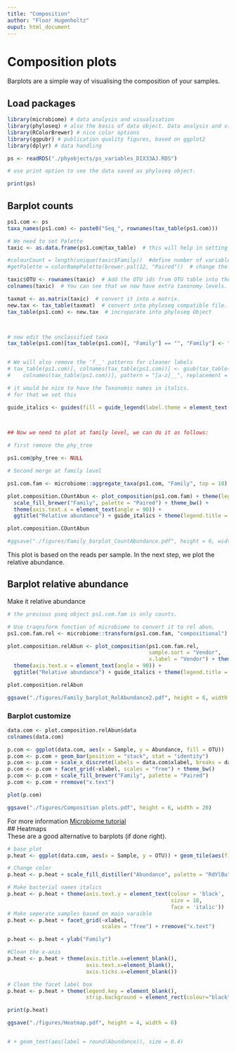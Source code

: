 ---
title: "Composition"
author: "Floor Hugenholtz"
ouput: html_document
---
  
# Composition plots  

Barplots are a simple way of visualising the composition of your samples.    

## Load packages

```{r, warning=FALSE, message=FALSE}

library(microbiome) # data analysis and visualisation
library(phyloseq) # also the basis of data object. Data analysis and visualisation
library(RColorBrewer) # nice color options
library(ggpubr) # publication quality figures, based on ggplot2
library(dplyr) # data handling  

```


```{r}

ps <- readRDS("./phyobjects/ps_variables_DIX33AJ.RDS")

# use print option to see the data saved as phyloseq object.

print(ps)

```

## Barplot counts 

```{r, fig.height= 6, fig.width=20, warning=FALSE, message= FALSE}

ps1.com <- ps
taxa_names(ps1.com) <- paste0("Seq_", rownames(tax_table(ps1.com)))

# We need to set Palette
taxic <- as.data.frame(ps1.com@tax_table)  # this will help in setting large color options

#colourCount = length(unique(taxic$Family))  #define number of variable colors based on number of Family (change the level accordingly to phylum/class/order)
#getPalette = colorRampPalette(brewer.pal(12, "Paired"))  # change the palette as well as the number of colors will change according to palette.

taxic$OTU <- rownames(taxic)  # Add the OTU ids from OTU table into the taxa table at the end.
colnames(taxic)  # You can see that we now have extra taxonomy levels.

taxmat <- as.matrix(taxic)  # convert it into a matrix.
new.tax <- tax_table(taxmat)  # convert into phyloseq compatible file.
tax_table(ps1.com) <- new.tax  # incroporate into phyloseq Object



# now edit the unclassified taxa
tax_table(ps1.com)[tax_table(ps1.com)[, "Family"] == "", "Family"] <- "Unclassified family"


# We will also remove the 'f__' patterns for cleaner labels
# tax_table(ps1.com)[, colnames(tax_table(ps1.com))] <- gsub(tax_table(ps1.com)[, 
#    colnames(tax_table(ps1.com))], pattern = "[a-z]__", replacement = "")

# it would be nice to have the Taxonomic names in italics.
# for that we set this

guide_italics <- guides(fill = guide_legend(label.theme = element_text(size = 15, 
                                                                       face = "italic", colour = "Black", angle = 0)))


## Now we need to plot at family level, we can do it as follows:

# first remove the phy_tree

ps1.com@phy_tree <- NULL

# Second merge at family level 

ps1.com.fam <- microbiome::aggregate_taxa(ps1.com, "Family", top = 10)

plot.composition.COuntAbun <- plot_composition(ps1.com.fam) + theme(legend.position = "bottom") + 
  scale_fill_brewer("Family", palette = "Paired") + theme_bw() + 
  theme(axis.text.x = element_text(angle = 90)) + 
  ggtitle("Relative abundance") + guide_italics + theme(legend.title = element_text(size=18))

plot.composition.COuntAbun

#ggsave("./figures/Family_barplot_CountAbundance.pdf", height = 6, width = 8)


```

This plot is based on the reads per sample. In the next step, we plot the relative abundance.

## Barplot relative abundance 

Make it relative abundance

```{r, fig.height= 6, fig.width=20, warning=FALSE, message= FALSE}

# the previous pseq object ps1.com.fam is only counts.

# Use traqnsform function of microbiome to convert it to rel abun.
ps1.com.fam.rel <- microbiome::transform(ps1.com.fam, "compositional")

plot.composition.relAbun <- plot_composition(ps1.com.fam.rel, 
                                             sample.sort = "Vendor", 
                                             x.label = "Vendor") + theme(legend.position = "bottom") + scale_fill_brewer("Family", palette = "Paired") + theme_bw() + 
  theme(axis.text.x = element_text(angle = 90)) + 
  ggtitle("Relative abundance") + guide_italics + theme(legend.title = element_text(size=18))

plot.composition.relAbun

```
```{r}
ggsave("./figures/Family_barplot_RelAbundance2.pdf", height = 6, width = 8)
```

### Barplot customize 

```{r}

data.com <- plot.composition.relAbun$data
colnames(data.com)

```

```{r, fig.height= 6, fig.width=20}


p.com <- ggplot(data.com, aes(x = Sample, y = Abundance, fill = OTU))
p.com <- p.com + geom_bar(position = "stack", stat = "identity")
p.com <- p.com + scale_x_discrete(labels = data.com$xlabel, breaks = data.com$Sample)
p.com <- p.com + facet_grid(~xlabel, scales = "free") + theme_bw()
p.com <- p.com + scale_fill_brewer("Family", palette = "Paired") 
p.com <- p.com + rremove("x.text") 

plot(p.com)


```
```{r}
ggsave("./figures/Composition plots.pdf", height = 6, width = 20)
```


For more information [Microbiome tutorial](http://microbiome.github.io/microbiome/Composition.html)   
## Heatmaps  
These are a good alternative to barplots (if done right).  

```{r, fig.height= 16, fig.width=16}

# base plot
p.heat <- ggplot(data.com, aes(x = Sample, y = OTU)) + geom_tile(aes(fill = Abundance)) 

# Change color
p.heat <- p.heat + scale_fill_distiller("Abundance", palette = "RdYlBu") + theme_bw() 

# Make bacterial names italics
p.heat <- p.heat + theme(axis.text.y = element_text(colour = 'black', 
                                                    size = 10, 
                                                    face = 'italic')) 
# Make seperate samples based on main varaible
p.heat <- p.heat + facet_grid(~xlabel, 
                              scales = "free") + rremove("x.text") 

p.heat <- p.heat + ylab("Family")

#Clean the x-axis
p.heat <- p.heat + theme(axis.title.x=element_blank(),
                         axis.text.x=element_blank(),
                         axis.ticks.x=element_blank()) 

# Clean the facet label box
p.heat <- p.heat + theme(legend.key = element_blank(), 
                         strip.background = element_rect(colour="black", fill="white"))

print(p.heat)

ggsave("./figures/Heatmap.pdf", height = 4, width = 6)


# + geom_text(aes(label = round(Abundance)), size = 0.4)
```